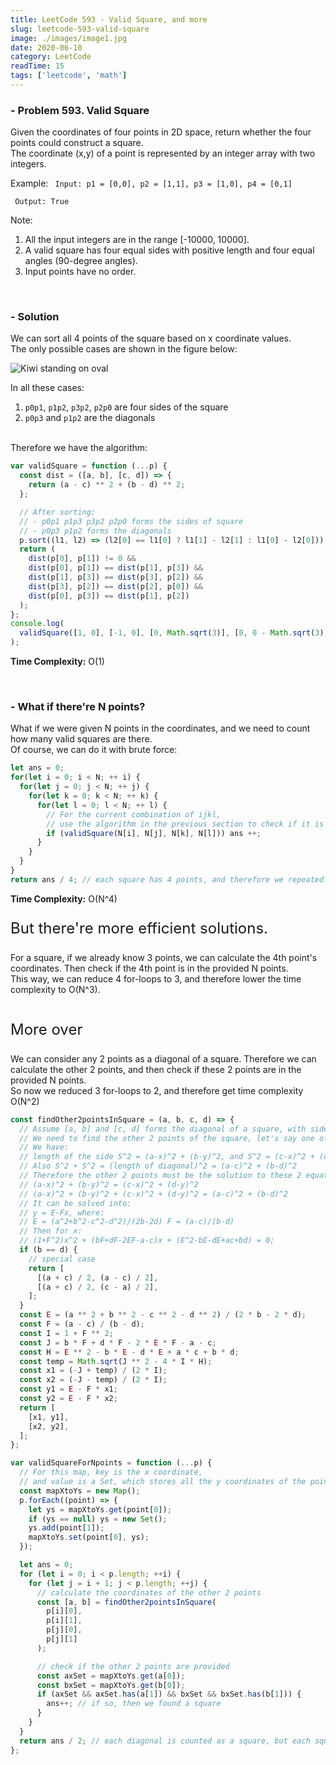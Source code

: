 ```yaml
---
title: LeetCode 593 - Valid Square, and more
slug: leetcode-593-valid-square
image: ./images/image1.jpg
date: 2020-06-10
category: LeetCode
readTime: 15
tags: ['leetcode', 'math']
---
```


### - Problem 593. Valid Square

Given the coordinates of four points in 2D space, return whether the four points could construct a square. <br />
The coordinate (x,y) of a point is represented by an integer array with two integers. <br />

Example:
<Code>
Input: p1 = [0,0], p2 = [1,1], p3 = [1,0], p4 = [0,1] <br />
Output: True<br />
</Code>
<br />
Note:

1. All the input integers are in the range [-10000, 10000].
2. A valid square has four equal sides with positive length and four equal angles (90-degree angles).
3. Input points have no order.

<br />

### - Solution

We can sort all 4 points of the square based on x coordinate values. <br />
The only possible cases are shown in the figure below:

<img src={d3img} alt="Kiwi standing on oval" />

In all these cases:
1. `p0p1`, `p1p2`, `p3p2`, `p2p0` are four sides of the square
2. `p0p3` and `p1p2` are the diagonals

<br />Therefore we have the algorithm:

```js
var validSquare = function (...p) {
  const dist = ([a, b], [c, d]) => {
    return (a - c) ** 2 + (b - d) ** 2;
  };

  // After sorting:
  // - p0p1 p1p3 p3p2 p2p0 forms the sides of square
  // - p0p3 p1p2 forms the diagonals
  p.sort((l1, l2) => (l2[0] == l1[0] ? l1[1] - l2[1] : l1[0] - l2[0]));
  return (
    dist(p[0], p[1]) != 0 &&
    dist(p[0], p[1]) == dist(p[1], p[3]) &&
    dist(p[1], p[3]) == dist(p[3], p[2]) &&
    dist(p[3], p[2]) == dist(p[2], p[0]) &&
    dist(p[0], p[3]) == dist(p[1], p[2])
  );
};
console.log(
  validSquare([1, 0], [-1, 0], [0, Math.sqrt(3)], [0, 0 - Math.sqrt(3)])
);
```
**Time Complexity:** O(1)<br />

<br />

### - What if there're N points?

What if we were given N points in the coordinates, and we need to count how many valid squares are there.<br />
Of course, we can do it with brute force:
```js
let ans = 0;
for(let i = 0; i < N; ++ i) {
  for(let j = 0; j < N; ++ j) {
    for(let k = 0; k < N; ++ k) {
      for(let l = 0; l < N; ++ l) {
        // For the current combination of ijkl,
        // use the algorithm in the previous section to check if it is a valid square
        if (validSquare(N[i], N[j], N[k], N[l])) ans ++;
      }
    }
  }
}
return ans / 4; // each square has 4 points, and therefore we repeatedly count each square 4 times.
```
**Time Complexity:** O(N^4)<br />

<p style="color: var(--clr-bright-pumpkin); font-size: 1.5rem;">But there're more efficient solutions.</p>
For a square, if we already know 3 points, we can calculate the 4th point's coordinates. Then check if the 4th point is in the provided N points.<br />
This way, we can reduce 4 for-loops to 3, and therefore lower the time complexity to O(N^3).
<br />

<br />
<p style="color: var(--clr-bright-pumpkin); font-size: 1.5rem;">More over</p>

We can consider any 2 points as a diagonal of a square.
Therefore we can calculate the other 2 points, and then check if these 2 points are in the provided N points.<br />
So now we reduced 3 for-loops to 2, and therefore get time complexity O(N^2)
```js
const findOther2pointsInSquare = (a, b, c, d) => {
  // Assume [a, b] and [c, d] forms the diagonal of a square, with side length S.
  // We need to find the other 2 points of the square, let's say one of them is x, y.
  // We have:
  // length of the side S^2 = (a-x)^2 + (b-y)^2, and S^2 = (c-x)^2 + (d-y)^2
  // Also S^2 + S^2 = (length of diagonal)^2 = (a-c)^2 + (b-d)^2
  // Therefore the other 2 points must be the solution to these 2 equations:
  // (a-x)^2 + (b-y)^2 = (c-x)^2 + (d-y)^2
  // (a-x)^2 + (b-y)^2 + (c-x)^2 + (d-y)^2 = (a-c)^2 + (b-d)^2
  // It can be solved into:
  // y = E-Fx, where:
  // E = (a^2+b^2-c^2-d^2)/(2b-2d) F = (a-c)/(b-d)
  // Then for x:
  // (1+F^2)x^2 + (bF+dF-2EF-a-c)x + (E^2-bE-dE+ac+bd) = 0;
  if (b == d) {
    // special case
    return [
      [(a + c) / 2, (a - c) / 2],
      [(a + c) / 2, (c - a) / 2],
    ];
  }
  const E = (a ** 2 + b ** 2 - c ** 2 - d ** 2) / (2 * b - 2 * d);
  const F = (a - c) / (b - d);
  const I = 1 + F ** 2;
  const J = b * F + d * F - 2 * E * F - a - c;
  const H = E ** 2 - b * E - d * E + a * c + b * d;
  const temp = Math.sqrt(J ** 2 - 4 * I * H);
  const x1 = (-J + temp) / (2 * I);
  const x2 = (-J - temp) / (2 * I);
  const y1 = E - F * x1;
  const y2 = E - F * x2;
  return [
    [x1, y1],
    [x2, y2],
  ];
};

var validSquareForNpoints = function (...p) {
  // For this map, key is the x coordinate,
  // and value is a Set, which stores all the y coordinates of the points that has this x coordinate.
  const mapXtoYs = new Map();
  p.forEach((point) => {
    let ys = mapXtoYs.get(point[0]);
    if (ys == null) ys = new Set();
    ys.add(point[1]);
    mapXtoYs.set(point[0], ys);
  });

  let ans = 0;
  for (let i = 0; i < p.length; ++i) {
    for (let j = i + 1; j < p.length; ++j) {
      // calculate the coordinates of the other 2 points
      const [a, b] = findOther2pointsInSquare(
        p[i][0],
        p[i][1],
        p[j][0],
        p[j][1]
      );

      // check if the other 2 points are provided
      const axSet = mapXtoYs.get(a[0]);
      const bxSet = mapXtoYs.get(b[0]);
      if (axSet && axSet.has(a[1]) && bxSet && bxSet.has(b[1])) {
        ans++; // if so, then we found a square
      }
    }
  }
  return ans / 2; // each diagonal is counted as a square, but each square has 2 diagonals
};
```